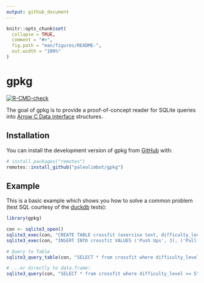 ```yaml
---
output: github_document
---
```


<!-- README.md is generated from README.Rmd. Please edit that file -->

```r
knitr::opts_chunk$set(
  collapse = TRUE,
  comment = "#>",
  fig.path = "man/figures/README-",
  out.width = "100%"
)
```

# gpkg

<!-- badges: start -->
[![R-CMD-check](https://github.com/paleolimbot/gpkg/workflows/R-CMD-check/badge.svg)](https://github.com/paleolimbot/gpkg/actions)
<!-- badges: end -->

The goal of gpkg is to provide a proof-of-concept reader for SQLite queries into [Arrow C Data interface](https://arrow.apache.org/docs/format/CDataInterface.html) structures.

## Installation

You can install the development version of gpkg from [GitHub](https://github.com/) with:

``` r
# install.packages("remotes")
remotes::install_github("paleolimbot/gpkg")
```

## Example

This is a basic example which shows you how to solve a common problem (test SQL courtesy of the [duckdb](https://github.com/duckdb/duckdb/) tests):

```r
library(gpkg)

con <- sqlite3_open()
sqlite3_exec(con, "CREATE TABLE crossfit (exercise text, difficulty_level int)")
sqlite3_exec(con, "INSERT INTO crossfit VALUES ('Push Ups', 3), ('Pull Ups', 5) , ('Push Jerk', 7), ('Bar Muscle Up', 10)")

# Query to Table
sqlite3_query_table(con, "SELECT * from crossfit where difficulty_level >= 5")

# ...or directly to data.frame:
sqlite3_query(con, "SELECT * from crossfit where difficulty_level >= 5")
```
